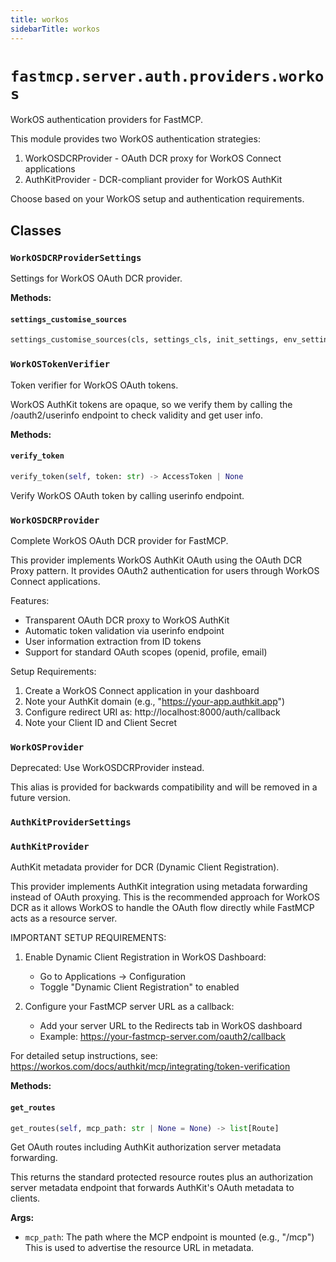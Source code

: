 ```yaml
---
title: workos
sidebarTitle: workos
---
```


# `fastmcp.server.auth.providers.workos`


WorkOS authentication providers for FastMCP.

This module provides two WorkOS authentication strategies:

1. WorkOSDCRProvider - OAuth DCR proxy for WorkOS Connect applications
2. AuthKitProvider - DCR-compliant provider for WorkOS AuthKit

Choose based on your WorkOS setup and authentication requirements.


## Classes

### `WorkOSDCRProviderSettings` <sup><a href="https://github.com/jlowin/fastmcp/blob/main/src/fastmcp/server/auth/providers/workos.py#L38" target="_blank"><Icon icon="github" style="width: 14px; height: 14px;" /></a></sup>


Settings for WorkOS OAuth DCR provider.


**Methods:**

#### `settings_customise_sources` <sup><a href="https://github.com/jlowin/fastmcp/blob/main/src/fastmcp/server/auth/providers/workos.py#L49" target="_blank"><Icon icon="github" style="width: 14px; height: 14px;" /></a></sup>

```python
settings_customise_sources(cls, settings_cls, init_settings, env_settings, dotenv_settings, file_secret_settings)
```

### `WorkOSTokenVerifier` <sup><a href="https://github.com/jlowin/fastmcp/blob/main/src/fastmcp/server/auth/providers/workos.py#L80" target="_blank"><Icon icon="github" style="width: 14px; height: 14px;" /></a></sup>


Token verifier for WorkOS OAuth tokens.

WorkOS AuthKit tokens are opaque, so we verify them by calling
the /oauth2/userinfo endpoint to check validity and get user info.


**Methods:**

#### `verify_token` <sup><a href="https://github.com/jlowin/fastmcp/blob/main/src/fastmcp/server/auth/providers/workos.py#L105" target="_blank"><Icon icon="github" style="width: 14px; height: 14px;" /></a></sup>

```python
verify_token(self, token: str) -> AccessToken | None
```

Verify WorkOS OAuth token by calling userinfo endpoint.


### `WorkOSDCRProvider` <sup><a href="https://github.com/jlowin/fastmcp/blob/main/src/fastmcp/server/auth/providers/workos.py#L152" target="_blank"><Icon icon="github" style="width: 14px; height: 14px;" /></a></sup>


Complete WorkOS OAuth DCR provider for FastMCP.

This provider implements WorkOS AuthKit OAuth using the OAuth DCR Proxy pattern.
It provides OAuth2 authentication for users through WorkOS Connect applications.

Features:
- Transparent OAuth DCR proxy to WorkOS AuthKit
- Automatic token validation via userinfo endpoint
- User information extraction from ID tokens
- Support for standard OAuth scopes (openid, profile, email)

Setup Requirements:
1. Create a WorkOS Connect application in your dashboard
2. Note your AuthKit domain (e.g., "https://your-app.authkit.app")
3. Configure redirect URI as: http://localhost:8000/auth/callback
4. Note your Client ID and Client Secret


### `WorkOSProvider` <sup><a href="https://github.com/jlowin/fastmcp/blob/main/src/fastmcp/server/auth/providers/workos.py#L297" target="_blank"><Icon icon="github" style="width: 14px; height: 14px;" /></a></sup>


Deprecated: Use WorkOSDCRProvider instead.

This alias is provided for backwards compatibility and will be removed in a future version.


### `AuthKitProviderSettings` <sup><a href="https://github.com/jlowin/fastmcp/blob/main/src/fastmcp/server/auth/providers/workos.py#L313" target="_blank"><Icon icon="github" style="width: 14px; height: 14px;" /></a></sup>

### `AuthKitProvider` <sup><a href="https://github.com/jlowin/fastmcp/blob/main/src/fastmcp/server/auth/providers/workos.py#L330" target="_blank"><Icon icon="github" style="width: 14px; height: 14px;" /></a></sup>


AuthKit metadata provider for DCR (Dynamic Client Registration).

This provider implements AuthKit integration using metadata forwarding
instead of OAuth proxying. This is the recommended approach for WorkOS DCR
as it allows WorkOS to handle the OAuth flow directly while FastMCP acts
as a resource server.

IMPORTANT SETUP REQUIREMENTS:

1. Enable Dynamic Client Registration in WorkOS Dashboard:
   - Go to Applications → Configuration
   - Toggle "Dynamic Client Registration" to enabled

2. Configure your FastMCP server URL as a callback:
   - Add your server URL to the Redirects tab in WorkOS dashboard
   - Example: https://your-fastmcp-server.com/oauth2/callback

For detailed setup instructions, see:
https://workos.com/docs/authkit/mcp/integrating/token-verification


**Methods:**

#### `get_routes` <sup><a href="https://github.com/jlowin/fastmcp/blob/main/src/fastmcp/server/auth/providers/workos.py#L413" target="_blank"><Icon icon="github" style="width: 14px; height: 14px;" /></a></sup>

```python
get_routes(self, mcp_path: str | None = None) -> list[Route]
```

Get OAuth routes including AuthKit authorization server metadata forwarding.

This returns the standard protected resource routes plus an authorization server
metadata endpoint that forwards AuthKit's OAuth metadata to clients.

**Args:**
- `mcp_path`: The path where the MCP endpoint is mounted (e.g., "/mcp")
This is used to advertise the resource URL in metadata.

